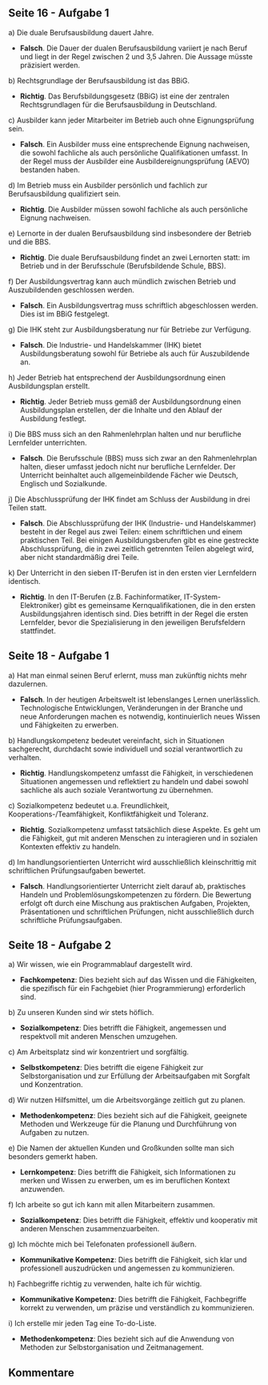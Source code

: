 
## Seite 16 - Aufgabe 1

a) Die duale Berufsausbildung dauert Jahre.

- **Falsch**. Die Dauer der dualen Berufsausbildung variiert je nach Beruf und liegt in der Regel zwischen 2 und 3,5 Jahren. Die Aussage müsste präzisiert werden.

b) Rechtsgrundlage der Berufsausbildung ist das BBiG.

- **Richtig**. Das Berufsbildungsgesetz (BBiG) ist eine der zentralen Rechtsgrundlagen für die Berufsausbildung in Deutschland.

c) Ausbilder kann jeder Mitarbeiter im Betrieb auch ohne Eignungsprüfung sein.

- **Falsch**. Ein Ausbilder muss eine entsprechende Eignung nachweisen, die sowohl fachliche als auch persönliche Qualifikationen umfasst. In der Regel muss der Ausbilder eine Ausbildereignungsprüfung (AEVO) bestanden haben.

d) Im Betrieb muss ein Ausbilder persönlich und fachlich zur Berufsausbildung qualifiziert sein.

- **Richtig**. Die Ausbilder müssen sowohl fachliche als auch persönliche Eignung nachweisen.

e) Lernorte in der dualen Berufsausbildung sind insbesondere der Betrieb und die BBS.

- **Richtig**. Die duale Berufsausbildung findet an zwei Lernorten statt: im Betrieb und in der Berufsschule (Berufsbildende Schule, BBS).

f) Der Ausbildungsvertrag kann auch mündlich zwischen Betrieb und Auszubildenden geschlossen werden.

- **Falsch**. Ein Ausbildungsvertrag muss schriftlich abgeschlossen werden. Dies ist im BBiG festgelegt.

g) Die IHK steht zur Ausbildungsberatung nur für Betriebe zur Verfügung.

- **Falsch**. Die Industrie- und Handelskammer (IHK) bietet Ausbildungsberatung sowohl für Betriebe als auch für Auszubildende an.

h) Jeder Betrieb hat entsprechend der Ausbildungsordnung einen Ausbildungsplan erstellt.

- **Richtig**. Jeder Betrieb muss gemäß der Ausbildungsordnung einen Ausbildungsplan erstellen, der die Inhalte und den Ablauf der Ausbildung festlegt.

i) Die BBS muss sich an den Rahmenlehrplan halten und nur berufliche Lernfelder unterrichten.

- **Falsch**. Die Berufsschule (BBS) muss sich zwar an den Rahmenlehrplan halten, dieser umfasst jedoch nicht nur berufliche Lernfelder. Der Unterricht beinhaltet auch allgemeinbildende Fächer wie Deutsch, Englisch und Sozialkunde.

j) Die Abschlussprüfung der IHK findet am Schluss der Ausbildung in drei Teilen statt.

- **Falsch**. Die Abschlussprüfung der IHK (Industrie- und Handelskammer) besteht in der Regel aus zwei Teilen: einem schriftlichen und einem praktischen Teil. Bei einigen Ausbildungsberufen gibt es eine gestreckte Abschlussprüfung, die in zwei zeitlich getrennten Teilen abgelegt wird, aber nicht standardmäßig drei Teile.

k) Der Unterricht in den sieben IT-Berufen ist in den ersten vier Lernfeldern identisch.

- **Richtig**. In den IT-Berufen (z.B. Fachinformatiker, IT-System-Elektroniker) gibt es gemeinsame Kernqualifikationen, die in den ersten Ausbildungsjahren identisch sind. Dies betrifft in der Regel die ersten Lernfelder, bevor die Spezialisierung in den jeweiligen Berufsfeldern stattfindet.

## Seite 18 - Aufgabe 1

a) Hat man einmal seinen Beruf erlernt, muss man zukünftig nichts mehr dazulernen.

- **Falsch**. In der heutigen Arbeitswelt ist lebenslanges Lernen unerlässlich. Technologische Entwicklungen, Veränderungen in der Branche und neue Anforderungen machen es notwendig, kontinuierlich neues Wissen und Fähigkeiten zu erwerben.

b) Handlungskompetenz bedeutet vereinfacht, sich in Situationen sachgerecht, durchdacht sowie individuell und sozial verantwortlich zu verhalten.

- **Richtig**. Handlungskompetenz umfasst die Fähigkeit, in verschiedenen Situationen angemessen und reflektiert zu handeln und dabei sowohl sachliche als auch soziale Verantwortung zu übernehmen.

c) Sozialkompetenz bedeutet u.a. Freundlichkeit, Kooperations-/Teamfähigkeit, Konfliktfähigkeit und Toleranz.

- **Richtig**. Sozialkompetenz umfasst tatsächlich diese Aspekte. Es geht um die Fähigkeit, gut mit anderen Menschen zu interagieren und in sozialen Kontexten effektiv zu handeln.

d) Im handlungsorientierten Unterricht wird ausschließlich kleinschrittig mit schriftlichen Prüfungsaufgaben bewertet.

- **Falsch**. Handlungsorientierter Unterricht zielt darauf ab, praktisches Handeln und Problemlösungskompetenzen zu fördern. Die Bewertung erfolgt oft durch eine Mischung aus praktischen Aufgaben, Projekten, Präsentationen und schriftlichen Prüfungen, nicht ausschließlich durch schriftliche Prüfungsaufgaben.

## Seite 18 - Aufgabe 2

a) Wir wissen, wie ein Programmablauf dargestellt wird.

- **Fachkompetenz**: Dies bezieht sich auf das Wissen und die Fähigkeiten, die spezifisch für ein Fachgebiet (hier Programmierung) erforderlich sind.

b) Zu unseren Kunden sind wir stets höflich.

- **Sozialkompetenz**: Dies betrifft die Fähigkeit, angemessen und respektvoll mit anderen Menschen umzugehen.

c) Am Arbeitsplatz sind wir konzentriert und sorgfältig.

- **Selbstkompetenz**: Dies betrifft die eigene Fähigkeit zur Selbstorganisation und zur Erfüllung der Arbeitsaufgaben mit Sorgfalt und Konzentration.

d) Wir nutzen Hilfsmittel, um die Arbeitsvorgänge zeitlich gut zu planen.

- **Methodenkompetenz**: Dies bezieht sich auf die Fähigkeit, geeignete Methoden und Werkzeuge für die Planung und Durchführung von Aufgaben zu nutzen.

e) Die Namen der aktuellen Kunden und Großkunden sollte man sich besonders gemerkt haben.

- **Lernkompetenz**: Dies betrifft die Fähigkeit, sich Informationen zu merken und Wissen zu erwerben, um es im beruflichen Kontext anzuwenden.

f) Ich arbeite so gut ich kann mit allen Mitarbeitern zusammen.

- **Sozialkompetenz**: Dies betrifft die Fähigkeit, effektiv und kooperativ mit anderen Menschen zusammenzuarbeiten.

g) Ich möchte mich bei Telefonaten professionell äußern.

- **Kommunikative Kompetenz**: Dies betrifft die Fähigkeit, sich klar und professionell auszudrücken und angemessen zu kommunizieren.

h) Fachbegriffe richtig zu verwenden, halte ich für wichtig.

- **Kommunikative Kompetenz**: Dies betrifft die Fähigkeit, Fachbegriffe korrekt zu verwenden, um präzise und verständlich zu kommunizieren.

i) Ich erstelle mir jeden Tag eine To-do-Liste.

- **Methodenkompetenz**: Dies bezieht sich auf die Anwendung von Methoden zur Selbstorganisation und Zeitmanagement.

## Kommentare

<br />
<br />

<Comments />
